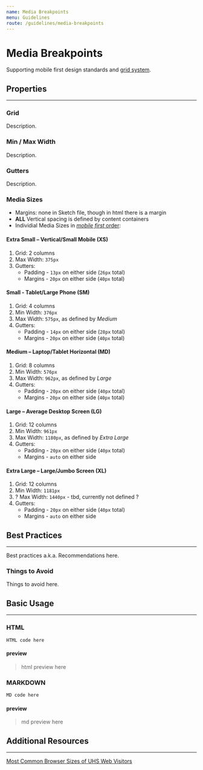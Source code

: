 ```yaml
---
name: Media Breakpoints
menu: Guidelines
route: /guidelines/media-breakpoints
---
```


# Media Breakpoints

Supporting mobile first design standards and [grid system](/guidelines/grid-system "Design Standards, Grid System").

## Properties
---

### Grid

Description.

### Min / Max Width

Description.

### Gutters

Description.

### Media Sizes

* Margins: none in Sketch file, though in html there is a margin
* **ALL** Vertical spacing is defined by content containers
* Individial Media Sizes in [*mobile first* order](https://definition.com "Reference Link: Mobile First"):

#### Extra Small – Vertical/Small Mobile (XS)

1. Grid: 2 columns
2. Max Width: `375px`
3. Gutters:
    * Padding - `13px` on either side (`26px` total)
    * Margins - `20px` on either side (`40px` total)

#### Small - Tablet/Large Phone (SM)

1. Grid: 4 columns
2. Min Width: `376px`
3. Max Width: `575px`, as defined by *Medium*
4. Gutters:
    * Padding - `14px` on either side (`28px` total)
    * Margins - `20px` on either side (`40px` total)

#### Medium – Laptop/Tablet Horizontal (MD)

1. Grid: 8 columns
2. Min Width: `576px`
3. Max Width: `962px`, as defined by *Large*
4. Gutters:
    * Padding - `20px` on either side (`40px` total)
    * Margins - `20px` on either side (`40px` total)

#### Large – Average Desktop Screen (LG)

1. Grid: 12 columns
2. Min Width: `961px`
3. Max Width: `1180px`, as defined by *Extra Large*
4. Gutters:
    * Padding - `20px` on either side (`40px` total)
    * Margins - `auto` on either side

#### Extra Large – Large/Jumbo Screen (XL)

1. Grid: 12 columns
2. Min Width: `1181px`
3. ? Max Width: `1440px` - tbd, currently not defined ? 
4. Gutters:
    * Padding - `20px` on either side (`40px` total)
    * Margins - `auto` on either side

## Best Practices
---

Best practices a.k.a. Recommendations here.

### Things to Avoid

Things to avoid here.

## Basic Usage
---

### HTML

`HTML code here`

#### preview

> html preview here

### MARKDOWN 

`MD code here`

#### preview

> md preview here

## Additional Resources
---

[Most Common Browser Sizes of UHS Web 
Visitors](https://docs.google.com/spreadsheets/d/1R2ZBO5q0JjvIgQWCLiblNxvkON0mCK9GFaxWjQmJLKs/edit#gid=1285399807)